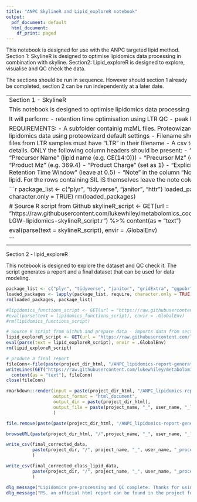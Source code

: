 ```yaml
---
title: "ANPC SkylineR and Lipid_exploreR notebook"
output:
  pdf_document: default
  html_document:
    df_print: paged
---
```

This notebook is designed for use with the ANPC targeted lipid method. 
Section 1: SkylineR is designed to optimise lipidomics data processing in combination with skyline.
Section2: Lipid_exploreR is designed to explore, visualise and QC check the data.

The sections should be run in sequence. However should section 1 already be completed, section 2 can be run independently at a later date.

------------------------------------------------------------------------------------------------------------------------------------------------------------------------------------------------------
Section 1 - SkylineR

This notebook is designed to optimise lipidomics data processing in combination with skyline.

It will perform:
- retention time optimisation using LTR QC
- peak boundary fitting to all samples

REQUIREMENTS:
- A subfolder containig mzML files. Proteowizard should be used to convert Sciex targeted lipidomics data using proteowizard default settings
- Filename should match the LIMS where possible
- mzML files from LTR samples must have "LTR" in their filename
- A csv template containing the target transition details. ONLY the following column headers should be present: 
      - "Molecule List" (lipid family (e.g. CE))
      - "Precursor Name" (lipid name (e.g. CE(14:0)))
      - "Precursor Mz" (e.g. 614.6)
      - "Precursor Charge" (set as 1)
      - "Product Mz" (e.g. 369.4)
      - "Product Charge" (set as 1)
      - "Explicit Retention Time" (e.g. 11.66)
      - "Explicit Retention Time Window" (leave at 0.5)
      - "Note" in the column "Note" insert the SIL IS to be used for the target lipid. For the rows containing SIL IS themselves leave the note column blank.



```r
package_list <- c("plyr", "tidyverse", "janitor", "httr")
loaded_packages <- lapply(package_list, require, character.only = TRUE)
rm(loaded_packages)

# Source R script from Github
skylineR_script <- GET(url = "https://raw.githubusercontent.com/lukewhiley/metabolomics_code/main/ANPC_lipidomics_tools/scripts/2021-LGW-lipidomics-skylineR_script.r") %>% content(as = "text")

eval(parse(text = skylineR_script), envir = .GlobalEnv)


```



-----------------------------------------------------------------------------------------------------------------------------------------------------------------------------------------------------------

Section 2 - lipid_exploreR

This notebook is designed to explore the dataset and QC check it. The script generates a report and a final dataset that can be used for data modeling.

```r
package_list <- c("plyr", "tidyverse", "janitor", "gridExtra", "ggpubr", "readxl", "cowplot", "scales", "stats", "devtools", "metabom8", "shiny", "plotly", "svDialogs", "DataEditR", "htmlwidgets", "httr", "htmlTable", 'statTarget')
loaded_packages <- lapply(package_list, require, character.only = TRUE)
rm(loaded_packages, package_list)

#lipidomics_functions_script <- GET(url = "https://raw.githubusercontent.com/lukewhiley/metabolomics_code/main/ANPC_lipidomics_tools/functions/LGW_function_lipidomics_tools.r") %>% content(as = "text")
#eval(parse(text = lipidomics_functions_script), envir = .GlobalEnv)
#rm(lipidomics_functions_script)

# Source R script from Github and prepare data - imports data from section 1. Lipidomics peak picking from skyline
lipid_exploreR_script <- GET(url = "https://raw.githubusercontent.com/lukewhiley/metabolomics_code/main/ANPC_lipidomics_tools/scripts/2021-LGW-lipidomics-lipid_exploreR_script.r") %>% content(as = "text")
eval(parse(text = lipid_exploreR_script), envir = .GlobalEnv)
rm(lipid_exploreR_script)

# produce a final report
fileConn<-file(paste(project_dir_html, "/ANPC_lipidomics-report-generatoR.r", sep=""))
writeLines(GET("https://raw.githubusercontent.com/lukewhiley/metabolomics_code/main/ANPC_lipidomics_tools/scripts/2021-LGW-lipidomics-report_generatoR_script.R") %>% 
  content(as = "text"), fileConn)
close(fileConn)

rmarkdown::render(input = paste(project_dir_html, "/ANPC_lipidomics-report-generatoR.r", sep=""),
                  output_format = "html_document",
                  output_dir = paste(project_dir_html),
                  output_file = paste(project_name, "_", user_name, "_lipid_exploreR_QC_report.html", sep="")
                  )

file.remove(paste(paste(project_dir_html, "/ANPC_lipidomics-report-generatoR.r", sep="")))

browseURL(paste(project_dir_html, "/",project_name, "_", user_name, "_lipid_exploreR_QC_report.html", sep="")) #open plotly widget in internet browser

write_csv(final_corrected_data, 
          paste(project_dir, "/", project_name, "_", user_name, "_processed_lipid_data.csv", sep="")
          )

write_csv(final_corrected_class_lipid_data, 
          paste(project_dir, "/", project_name, "_", user_name, "_processed_lipid_class_data.csv", sep="")
          )

dlg_message("Lipidomics pre-processing and QC complete. Thanks for using skylineR and lipid exploreR. TTFN.", type = 'ok')
dlg_message("PS. an official html report can be found in the project folder", type = 'ok')


```











